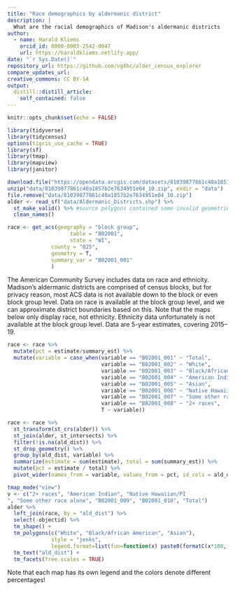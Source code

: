 ```yaml
---
title: "Race demographics by aldermanic district"
description: |
  What are the racial demographics of Madison's aldermanic districts
author:
  - name: Harald Kliems 
    orcid_id: 0000-0003-2542-0047
    url: https://haraldkliems.netlify.app/
date: "`r Sys.Date()`"
repository_url: https://github.com/vgXhc/alder_census_explorer
compare_updates_url:
creative_commons: CC BY-SA
output: 
  distill::distill_article:
    self_contained: false
---
```


```r
knitr::opts_chunk$set(echo = FALSE)
```

```r
library(tidyverse)
library(tidycensus)
options(tigris_use_cache = TRUE)
library(sf)
library(tmap)
library(mapview)
library(janitor)
```

```r

download.file("https://opendata.arcgis.com/datasets/81039877861c40a1857b2e7634951e04_10.zip", "data/81039877861c40a1857b2e7634951e04_10.zip")
unzip("data/81039877861c40a1857b2e7634951e04_10.zip", exdir = "data")
file.remove("data/81039877861c40a1857b2e7634951e04_10.zip")
alder <- read_sf("data/Aldermanic_Districts.shp") %>% 
  st_make_valid() %>% #source polygons contained some invalid geometries
  clean_names()
```
```r
race <- get_acs(geography = "block group",
                    table = "B02001",
                    state = "WI",
              county = "025",
              geometry = T,
              summary_var = "B02001_001"
              )
```

The American Community Survey includes data on race and ethnicity. Madison's aldermanic districts are comprised of census blocks, but for privacy reason, most ACS data is not available down to the block or even block group level. Data on race is available at the block group level, and we can approximate district boundaries based on this. Note that the maps below only display race, not ethnicity. Ethnicity data unfortunately is not available at the block group level. Data are 5-year estimates, covering 2015--19.

```r
race <- race %>% 
  mutate(pct = estimate/summary_est) %>% 
  mutate(variable = case_when(variable == "B02001_001" ~ "Total",
                              variable == "B02001_002" ~ "White",
                              variable == "B02001_003" ~ "Black/African American",
                              variable == "B02001_004" ~ "American Indian",
                              variable == "B02001_005" ~ "Asian",
                              variable == "B02001_006" ~ "Native Hawaiian/PI",
                              variable == "B02001_007" ~ "Some other race alone",
                              variable == "B02001_008" ~ "2+ races",
                              T ~ variable))

```


```r
race <- race %>% 
  st_transform(st_crs(alder)) %>% 
  st_join(alder, st_intersects) %>% 
  filter(!is.na(ald_dist)) %>% 
  st_drop_geometry() %>% 
  group_by(ald_dist, variable) %>% 
  summarize(estimate = sum(estimate), total = sum(summary_est)) %>% 
  mutate(pct = estimate / total) %>% 
  pivot_wider(names_from = variable, values_from = pct, id_cols = ald_dist)

```

```r
tmap_mode("view")
v <- c("2+ races", "American Indian", "Native Hawaiian/PI
", "Some other race alone", "B02001_009", "B02001_010", "Total")
alder %>% 
  left_join(race, by = "ald_dist") %>% 
  select(-objectid) %>% 
  tm_shape() +
  tm_polygons(c("White", "Black/African American", "Asian"),
              style = "jenks",
              legend.format=list(fun=function(x) paste0(formatC(x*100, digits=0, format="f"), " %"))) +
  tm_text("ald_dist") +
  tm_facets(free.scales = TRUE)

```
Note that each map has its own legend and the colors denote different percentages!